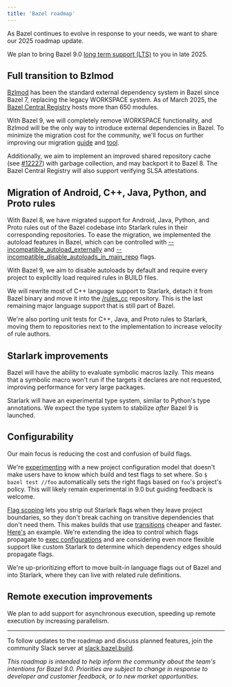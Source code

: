 ```yaml
---
title: 'Bazel roadmap'
---
```


As Bazel continues to evolve in response to your needs, we want to share our
2025 roadmap update.

We plan to bring Bazel 9.0
[long term support (LTS)](https://bazel.build/release/versioning) to you in late
2025.

## Full transition to Bzlmod

[Bzlmod](https://bazel.build/docs/bzlmod) has been the standard external
dependency system in Bazel since Bazel 7, replacing the legacy WORKSPACE system.
As of March 2025, the [Bazel Central Registry](https://registry.bazel.build/)
hosts more than 650 modules.

With Bazel 9, we will completely remove WORKSPACE functionality, and Bzlmod will
be the only way to introduce external dependencies in Bazel. To minimize the
migration cost for the community, we'll focus on further improving our migration
[guide](https://bazel.build/external/migration) and
[tool](https://github.com/bazelbuild/bazel-central-registry/tree/main/tools#migrate_to_bzlmodpy).

Additionally, we aim to implement an improved shared repository cache (see
[#12227](https://github.com/bazelbuild/bazel/issues/12227))
with garbage collection, and may backport it to Bazel 8. The Bazel Central
Registry will also support verifying SLSA attestations.

## Migration of Android, C++, Java, Python, and Proto rules

With Bazel 8, we have migrated support for Android, Java, Python, and Proto
rules out of the Bazel codebase into Starlark rules in their corresponding
repositories. To ease the migration, we implemented the autoload features in
Bazel, which can be controlled with
[--incompatible_autoload_externally](https://github.com/bazelbuild/bazel/issues/23043)
and [--incompatible_disable_autoloads_in_main_repo](https://github.com/bazelbuild/bazel/issues/25755)
flags.

With Bazel 9, we aim to disable autoloads by default and require every project
to explicitly load required rules in BUILD files.

We will rewrite most of C++ language support to Starlark, detach it from Bazel
binary and move it into the [/rules_cc](https://github.com/bazelbuild/rules_cc)
repository. This is the last remaining major language support that is still part
of Bazel.

We're also porting unit tests for C++, Java, and Proto rules to Starlark, moving
them to repositories next to the implementation to increase velocity of rule
authors.

## Starlark improvements

Bazel will have the ability to evaluate symbolic macros lazily. This means that
a symbolic macro won't run if the targets it declares are not requested,
improving performance for very large packages.

Starlark will have an experimental type system, similar to Python's type
annotations. We expect the type system to stabilize _after_ Bazel 9 is launched.

## Configurability

Our main focus is reducing the cost and confusion of build flags.

We're [experimenting](https://github.com/bazelbuild/bazel/issues/24839) with a
new project configuration model that doesn't make users have to know which build
and test flags to set where. So `$ bazel test //foo` automatically sets the
right flags based on `foo`'s project's policy. This will likely remain
experimental in 9.0 but guiding feedback is welcome.

[Flag scoping](https://github.com/bazelbuild/bazel/issues/24042) lets you strip
out Starlark flags when they leave project boundaries, so they don't break
caching on transitive dependencies that don't need them. This makes builds that
use [transitions](https://bazel.build/extending/config#user-defined-transitions)
cheaper and faster.
[Here's](https://github.com/gregestren/snippets/tree/master/project_scoped_flags)
an example. We're extending the idea to control which flags propagate to
[exec configurations](https://bazel.build/extending/rules#configurations) and
are considering even more flexible support like custom Starlark to determine
which dependency edges should propagate flags.

We're up-prioritizing effort to move built-in language flags out of Bazel and
into Starlark, where they can live with related rule definitions.

## Remote execution improvements

We plan to add support for asynchronous execution, speeding up remote execution
by increasing parallelism.

---

To follow updates to the roadmap and discuss planned features, join the
community Slack server at [slack.bazel.build](https://slack.bazel.build/).

*This roadmap is intended to help inform the community about the team's
intentions for Bazel 9.0. Priorities are subject to change in response to
developer and customer feedback, or to new market opportunities.*
